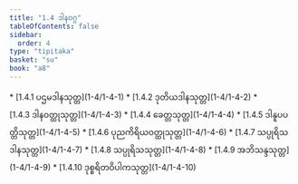 ```yaml
---
title: "1.4 ဒါနဝဂ္ဂ"
tableOfContents: false
sidebar:
  order: 4
type: "tipitaka"
basket: "su"
book: "a8"
---
```



<DynamicBreadcrumb />



<TableOfContents book="a8" section="1.4">
* [1.4.1 ပဌမဒါနသုတ္တ](1-4/1-4-1)
* [1.4.2 ဒုတိယဒါနသုတ္တ](1-4/1-4-2)
* [1.4.3 ဒါနဝတ္ထုသုတ္တ](1-4/1-4-3)
* [1.4.4 ခေတ္တသုတ္တ](1-4/1-4-4)
* [1.4.5 ဒါနူပပတ္တိသုတ္တ](1-4/1-4-5)
* [1.4.6 ပုညကိရိယဝတ္ထုသုတ္တ](1-4/1-4-6)
* [1.4.7 သပ္ပုရိသဒါနသုတ္တ](1-4/1-4-7)
* [1.4.8 သပ္ပုရိသသုတ္တ](1-4/1-4-8)
* [1.4.9 အဘိသန္ဒသုတ္တ](1-4/1-4-9)
* [1.4.10 ဒုစ္စရိတဝိပါကသုတ္တ](1-4/1-4-10)
</TableOfContents>
